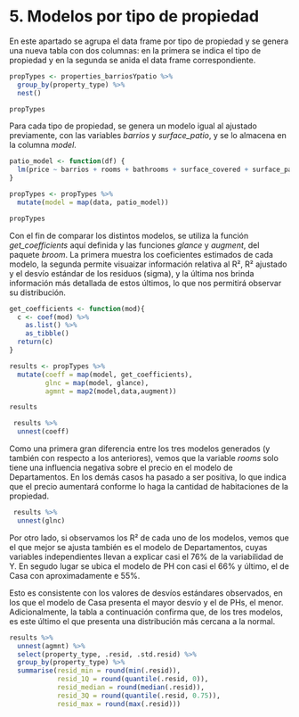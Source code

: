 # 5. Modelos por tipo de propiedad

En este apartado se agrupa el data frame por tipo de propiedad y se genera una nueva tabla con dos columnas: en la primera se indica el tipo de propiedad y en la segunda se anida el data frame correspondiente.

```r
propTypes <- properties_barriosYpatio %>% 
  group_by(property_type) %>% 
  nest()

propTypes
```

Para cada tipo de propiedad, se genera un modelo igual al ajustado previamente, con las variables _barrios_ y *surface_patio*, y se lo almacena en la columna _model_.

```r
patio_model <- function(df) {
  lm(price ~ barrios + rooms + bathrooms + surface_covered + surface_patio, data=df)
}

propTypes <- propTypes %>% 
  mutate(model = map(data, patio_model))

propTypes
```

Con el fin de comparar los distintos modelos, se utiliza la función *get_coefficients* aquí definida y las funciones *glance* y *augment*, del paquete _broom_. La primera muestra los coeficientes estimados de cada modelo, la segunda permite visuaizar información relativa al R², R² ajustado y el desvío estándar de los residuos (sigma), y la última nos brinda información más detallada de estos últimos, lo que nos permitirá observar su distribución.

```r
get_coefficients <- function(mod){
  c <- coef(mod) %>% 
    as.list() %>% 
    as_tibble()
  return(c)
}

results <- propTypes %>% 
  mutate(coeff = map(model, get_coefficients),
         glnc = map(model, glance),
         agmnt = map2(model,data,augment))

results
```

```r
 results %>% 
  unnest(coeff)
```

Como una primera gran diferencia entre los tres modelos generados (y también con respecto a los anteriores), vemos que la variable _rooms_ solo tiene una influencia negativa sobre el precio en el modelo de Departamentos. En los demás casos ha pasado a ser positiva, lo que indica que el precio aumentará conforme lo haga la cantidad de habitaciones de la propiedad.

```r
 results %>% 
  unnest(glnc)
```

Por otro lado, si observamos los R² de cada uno de los modelos, vemos que el que mejor se ajusta también es el modelo de Departamentos, cuyas variables independientes llevan a explicar casi el 76% de la variabilidad de Y. En segudo lugar se ubica el modelo de PH con casi el 66% y último, el de Casa con aproximadamente e 55%. 

Esto es consistente con los valores de desvíos estándares observados, en los que el modelo de Casa presenta el mayor desvío y el de PHs, el menor. Adicionalmente, la tabla a continuación confirma que, de los tres modelos, es este último el que presenta una distribución más cercana a la normal.

```r
results %>% 
  unnest(agmnt) %>% 
  select(property_type, .resid, .std.resid) %>% 
  group_by(property_type) %>% 
  summarise(resid_min = round(min(.resid)),
            resid_1Q = round(quantile(.resid, 0)),
            resid_median = round(median(.resid)),
            resid_3Q = round(quantile(.resid, 0.75)),
            resid_max = round(max(.resid)))
```
